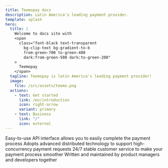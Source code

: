 ```yaml
---
title: Teemopay docs
description: Latin America's leading payment provider.
template: splash
hero:
  title: |
    Welcome to docs site with
    <span
      class="font-black text-transparent
        bg-clip-text bg-gradient-to-b
        from-green-700 to-green-400
        dark:from-green-500 dark:to-green-200"
    >
      Teemopay
    </span>
  tagline: Teemopay is latin America's leading payment provider!
  image:
    file: /src/assets/teemo.png
  actions:
    - text: Get started
      link: /en/introduction
      icon: right-arrow
      variant: primary
    - text: Business
      link: "/"
      icon: external
---
```



<CardGrid stagger>
  <Card title="Quick and Easy" icon="add-document">
    Easy-to-use API interface allows you to easily complete the payment process
  </Card>
  <Card title="Stable Service" icon="setting">
    Adopts advanced distributed technology to support high-concurrency payment
    requests
  </Card>
  <Card title="Customer Service" icon="open-book">
    24/7 stable customer service to make your payment process smoother
  </Card>
  <Card title="Documentation" icon="pencil">
    Written and maintained by product managers and developers together
  </Card>
</CardGrid>
